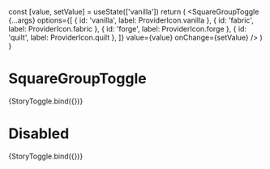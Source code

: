
<Meta title="Molecules/SquareGroupToggle" component={SquareGroupToggle} />

  const [value, setValue] = useState(['vanilla'])
  return (
    <SquareGroupToggle
      {...args}
      options={[
        { id: 'vanilla', label: ProviderIcon.vanilla },
        { id: 'fabric', label: ProviderIcon.fabric },
        { id: 'forge', label: ProviderIcon.forge },
        { id: 'quilt', label: ProviderIcon.quilt },
      ]}
      value={value}
      onChange={setValue}
    />
  )
}

# SquareGroupToggle
<Canvas>
  <Story name="default">
    {StoryToggle.bind({})}
  </Story>
</Canvas>

# Disabled
<Canvas>
  <Story name="disabled" args={{ disabled: true }}>
    {StoryToggle.bind({})}
  </Story>
</Canvas>
